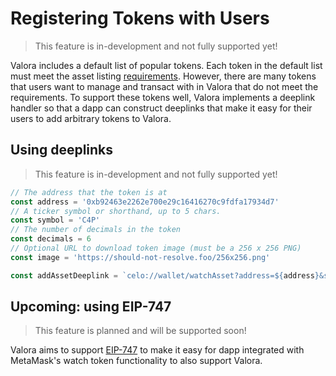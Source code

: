 # Registering Tokens with Users

> This feature is in-development and not fully supported yet!

Valora includes a default list of popular tokens. Each token in the
default list must meet the asset listing <a href={props.assetGuidelines}>requirements</a>.
However, there are many tokens that users
want to manage and transact with in Valora that do not meet the requirements. To
support these tokens well, Valora implements a deeplink handler so
that a dapp can construct deeplinks that make it easy for their users
to add arbitrary tokens to Valora.

## Using deeplinks

> This feature is in-development and not fully supported yet!

```ts
// The address that the token is at
const address = '0xb92463e2262e700e29c16416270c9fdfa17934d7'
// A ticker symbol or shorthand, up to 5 chars.
const symbol = 'C4P'
// The number of decimals in the token
const decimals = 6
// Optional URL to download token image (must be a 256 x 256 PNG)
const image = 'https://should-not-resolve.foo/256x256.png'

const addAssetDeeplink = `celo://wallet/watchAsset?address=${address}&symbol=${symbol}&decimals=${decimals}&image=${encodeURIComponent(image)}`
```

## Upcoming: using EIP-747

> This feature is planned and will be supported soon!

Valora aims to support
[EIP-747](https://github.com/ethereum/EIPs/blob/master/EIPS/eip-747.md)
to make it easy for dapp integrated with MetaMask's watch token
functionality to also support Valora.

